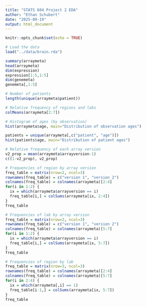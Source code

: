 ```yaml
---
title: "STATS 604 Project 2 EDA"
author: "Ethan Schubert"
date: "2025-09-19"
output: html_document
---
```


```r
knitr::opts_chunk$set(echo = TRUE)
```

```r
# Load the data
load("../data/brain.rda")

summary(arraymeta)
head(arraymeta)
dim(expression)
expression[1:5,1:5]
dim(genemeta)
genemeta[,1:5]
```

```r
# Number of patients
length(unique(arraymeta$patient))

# Relative frequency of regions and labs
colMeans(arraymeta[2:7])

# Histogram of ages (by observation)
hist(arraymeta$age, main="Distribution of observation ages")

patients = unique(arraymeta[,c("patient", "age")])
hist(patients$age, main="Distribution of patient ages")

# Relative frequency of each array version
v2_prop = mean(arraymeta$arrayversion-1)
c((1-v2_prop), v2_prop)

# Frequencies of region by array version
freq_table = matrix(nrow=2, ncol=3)
rownames(freq_table) = c("version 1", "version 2")
colnames(freq_table) = colnames(arraymeta)[2:4]
for(i in 1:2) {
  ix = which(arraymeta$arrayversion == i)
  freq_table[i,] = colSums(arraymeta[ix, 2:4])
}
freq_table

# Frequencies of lab by array version
freq_table = matrix(nrow=2, ncol=3)
rownames(freq_table) = c("version 1", "version 2")
colnames(freq_table) = colnames(arraymeta)[5:7]
for(i in 1:2) {
  ix = which(arraymeta$arrayversion == i)
  freq_table[i,] = colSums(arraymeta[ix, 5:7])
}
freq_table

# Frequencies of region by lab
freq_table = matrix(nrow=3, ncol=3)
rownames(freq_table) = colnames(arraymeta)[2:4]
colnames(freq_table) = colnames(arraymeta)[5:7]
for(i in 2:4) {
  ix = which(arraymeta[,i] == 1)
  freq_table[i-1,] = colSums(arraymeta[ix, 5:7])
}
freq_table

```

